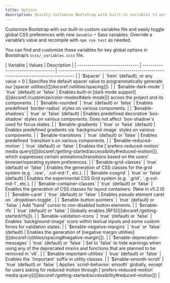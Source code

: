 ```yaml
---
title: Options
description: Quickly customize Bootstrap with built-in variables to easily toggle global CSS preferences for controlling style and behavior.
---
```


Customize Bootstrap with our built-in custom variables file and easily toggle global CSS preferences with new `$enable-*` Sass variables. Override a variable’s value and recompile with `npm run test` as needed.

You can find and customize these variables for key global options in Bootstrap’s `scss/_variables.scss` file.

<BsTable class="table table-options">
| Variable                       | Values                             | Description                                                                            |
| ------------------------------ | ---------------------------------- | -------------------------------------------------------------------------------------- |
| `$spacer`                      | `1rem` (default), or any value > 0 | Specifies the default spacer value to programmatically generate our [spacer utilities]([[docsref:/utilities/spacing]]). |
| `$enable-dark-mode`            | `true` (default) or `false`        | Enables built-in [dark mode support]([[docsref:/customize/color-modes#dark-mode]]) across the project and its components. |
| `$enable-rounded`              | `true` (default) or `false`        | Enables predefined `border-radius` styles on various components. |
| `$enable-shadows`              | `true` or `false` (default)        | Enables predefined decorative `box-shadow` styles on various components. Does not affect `box-shadow`s used for focus states. |
| `$enable-gradients`            | `true` or `false` (default)        | Enables predefined gradients via `background-image` styles on various components. |
| `$enable-transitions`          | `true` (default) or `false`        | Enables predefined `transition`s on various components. |
| `$enable-reduced-motion`       | `true` (default) or `false`        | Enables the [`prefers-reduced-motion` media query]([[docsref:/getting-started/accessibility#reduced-motion]]), which suppresses certain animations/transitions based on the users’ browser/operating system preferences. |
| `$enable-grid-classes`         | `true` (default) or `false`        | Enables the generation of CSS classes for the grid system (e.g. `.row`, `.col-md-1`, etc.). |
| `$enable-cssgrid`              | `true` or `false` (default)        | Enables the experimental CSS Grid system (e.g. `.grid`, `.g-col-md-1`, etc.). |
| `$enable-container-classes`    | `true` (default) or `false`        | Enables the generation of CSS classes for layout containers. (New in v5.2.0) |
| `$enable-caret`                | `true` (default) or `false`        | Enables pseudo element caret on `.dropdown-toggle`. |
| `$enable-button-pointers`      | `true` (default) or `false`        | Add “hand” cursor to non-disabled button elements. |
| `$enable-rfs`                  | `true` (default) or `false`        | Globally enables [RFS]([[docsref:/getting-started/rfs]]). |
| `$enable-validation-icons`     | `true` (default) or `false`        | Enables `background-image` icons within textual inputs and some custom forms for validation states. |
| `$enable-negative-margins`     | `true` or `false` (default)        | Enables the generation of [negative margin utilities]([[docsref:/utilities/spacing#negative-margin]]). |
| `$enable-deprecation-messages` | `true` (default) or `false`        | Set to `false` to hide warnings when using any of the deprecated mixins and functions that are planned to be removed in `v6`. |
| `$enable-important-utilities`  | `true` (default) or `false`        | Enables the `!important` suffix in utility classes. |
| `$enable-smooth-scroll`        | `true` (default) or `false`        | Applies `scroll-behavior: smooth` globally, except for users asking for reduced motion through [`prefers-reduced-motion` media query]([[docsref:/getting-started/accessibility#reduced-motion]]) |
</BsTable>

